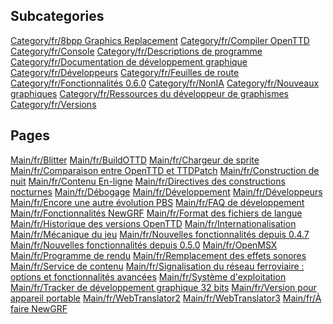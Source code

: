 
== Subcategories ==
[[Category/fr/8bpp Graphics Replacement]]
[[Category/fr/Compiler OpenTTD]]
[[Category/fr/Console]]
[[Category/fr/Descriptions de programme]]
[[Category/fr/Documentation de développement graphique]]
[[Category/fr/Développeurs]]
[[Category/fr/Feuilles de route]]
[[Category/fr/Fonctionnalités 0.6.0]]
[[Category/fr/NonIA]]
[[Category/fr/Nouveaux graphiques]]
[[Category/fr/Ressources du développeur de graphismes]]
[[Category/fr/Versions]]

== Pages ==
[[Main/fr/Blitter]]
[[Main/fr/BuildOTTD]]
[[Main/fr/Chargeur de sprite]]
[[Main/fr/Comparaison entre OpenTTD et TTDPatch]]
[[Main/fr/Construction de nuit]]
[[Main/fr/Contenu En-ligne]]
[[Main/fr/Directives des constructions nocturnes]]
[[Main/fr/Débogage]]
[[Main/fr/Développement]]
[[Main/fr/Développeurs]]
[[Main/fr/Encore une autre évolution PBS]]
[[Main/fr/FAQ de développement]]
[[Main/fr/Fonctionnalités NewGRF]]
[[Main/fr/Format des fichiers de langue]]
[[Main/fr/Historique des versions OpenTTD]]
[[Main/fr/Internationalisation]]
[[Main/fr/Mécanique du jeu]]
[[Main/fr/Nouvelles fonctionnalités depuis 0.4.7]]
[[Main/fr/Nouvelles fonctionnalités depuis 0.5.0]]
[[Main/fr/OpenMSX]]
[[Main/fr/Programme de rendu]]
[[Main/fr/Remplacement des effets sonores]]
[[Main/fr/Service de contenu]]
[[Main/fr/Signalisation du réseau ferroviaire : options et fonctionnalités avancées]]
[[Main/fr/Système d'exploitation]]
[[Main/fr/Tracker de développement graphique 32 bits]]
[[Main/fr/Version pour appareil portable]]
[[Main/fr/WebTranslator2]]
[[Main/fr/WebTranslator3]]
[[Main/fr/À faire NewGRF]]
